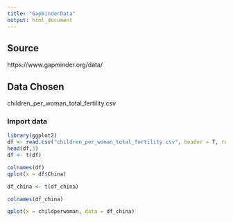 ```yaml
---
title: "GapminderData"
output: html_document
---
```

## Source  
https://www.gapminder.org/data/

## Data Chosen
children_per_woman_total_fertility.csv

### Import data
```r
library(ggplot2)
df <- read.csv("children_per_woman_total_fertility.csv", header = T, row.names = 1, check.names = F)
head(df,3)
df <- t(df)
```

```r
colnames(df)
qplot(x = df$China)
```

```r
df_china <- t(df_china)
```

```r
colnames(df_china)

```

```r
qplot(x = childperwoman, data = df_china)
```

